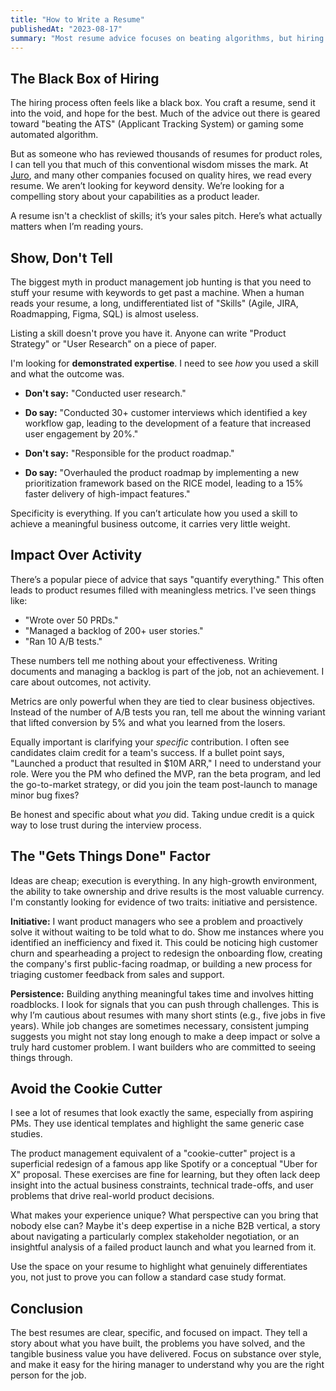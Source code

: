 ```yaml
---
title: "How to Write a Resume"
publishedAt: "2023-08-17"
summary: "Most resume advice focuses on beating algorithms, but hiring managers are looking for something else: demonstrated impact, clarity, and proof you can get things done. Here's my perspective on what makes a product manager's resume stand out."
---
```


## The Black Box of Hiring

The hiring process often feels like a black box. You craft a resume, send it into the void, and hope for the best. Much of the advice out there is geared toward "beating the ATS" (Applicant Tracking System) or gaming some automated algorithm.

But as someone who has reviewed thousands of resumes for product roles, I can tell you that much of this conventional wisdom misses the mark. At [Juro](https://juro.com/), and many other companies focused on quality hires, we read every resume. We aren’t looking for keyword density. We’re looking for a compelling story about your capabilities as a product leader.

A resume isn't a checklist of skills; it’s your sales pitch. Here’s what actually matters when I’m reading yours.

## Show, Don't Tell

The biggest myth in product management job hunting is that you need to stuff your resume with keywords to get past a machine. When a human reads your resume, a long, undifferentiated list of "Skills" (Agile, JIRA, Roadmapping, Figma, SQL) is almost useless.

Listing a skill doesn't prove you have it. Anyone can write "Product Strategy" or "User Research" on a piece of paper.

I'm looking for **demonstrated expertise**. I need to see _how_ you used a skill and what the outcome was.

- **Don't say:** "Conducted user research."
- **Do say:** "Conducted 30+ customer interviews which identified a key workflow gap, leading to the development of a feature that increased user engagement by 20%."

- **Don't say:** "Responsible for the product roadmap."
- **Do say:** "Overhauled the product roadmap by implementing a new prioritization framework based on the RICE model, leading to a 15% faster delivery of high-impact features."

Specificity is everything. If you can’t articulate how you used a skill to achieve a meaningful business outcome, it carries very little weight.

## Impact Over Activity

There’s a popular piece of advice that says "quantify everything." This often leads to product resumes filled with meaningless metrics. I've seen things like:

- "Wrote over 50 PRDs."
- "Managed a backlog of 200+ user stories."
- "Ran 10 A/B tests."

These numbers tell me nothing about your effectiveness. Writing documents and managing a backlog is part of the job, not an achievement. I care about outcomes, not activity.

Metrics are only powerful when they are tied to clear business objectives. Instead of the number of A/B tests you ran, tell me about the winning variant that lifted conversion by 5% and what you learned from the losers.

Equally important is clarifying your _specific_ contribution. I often see candidates claim credit for a team's success. If a bullet point says, "Launched a product that resulted in $10M ARR," I need to understand your role. Were you the PM who defined the MVP, ran the beta program, and led the go-to-market strategy, or did you join the team post-launch to manage minor bug fixes?

Be honest and specific about what _you_ did. Taking undue credit is a quick way to lose trust during the interview process.

## The "Gets Things Done" Factor

Ideas are cheap; execution is everything. In any high-growth environment, the ability to take ownership and drive results is the most valuable currency. I'm constantly looking for evidence of two traits: initiative and persistence.

**Initiative:** I want product managers who see a problem and proactively solve it without waiting to be told what to do. Show me instances where you identified an inefficiency and fixed it. This could be noticing high customer churn and spearheading a project to redesign the onboarding flow, creating the company's first public-facing roadmap, or building a new process for triaging customer feedback from sales and support.

**Persistence:** Building anything meaningful takes time and involves hitting roadblocks. I look for signals that you can push through challenges. This is why I’m cautious about resumes with many short stints (e.g., five jobs in five years). While job changes are sometimes necessary, consistent jumping suggests you might not stay long enough to make a deep impact or solve a truly hard customer problem. I want builders who are committed to seeing things through.

## Avoid the Cookie Cutter

I see a lot of resumes that look exactly the same, especially from aspiring PMs. They use identical templates and highlight the same generic case studies.

The product management equivalent of a "cookie-cutter" project is a superficial redesign of a famous app like Spotify or a conceptual "Uber for X" proposal. These exercises are fine for learning, but they often lack deep insight into the actual business constraints, technical trade-offs, and user problems that drive real-world product decisions.

What makes your experience unique? What perspective can you bring that nobody else can? Maybe it's deep expertise in a niche B2B vertical, a story about navigating a particularly complex stakeholder negotiation, or an insightful analysis of a failed product launch and what you learned from it.

Use the space on your resume to highlight what genuinely differentiates you, not just to prove you can follow a standard case study format.

## Conclusion

The best resumes are clear, specific, and focused on impact. They tell a story about what you have built, the problems you have solved, and the tangible business value you have delivered. Focus on substance over style, and make it easy for the hiring manager to understand why you are the right person for the job.
